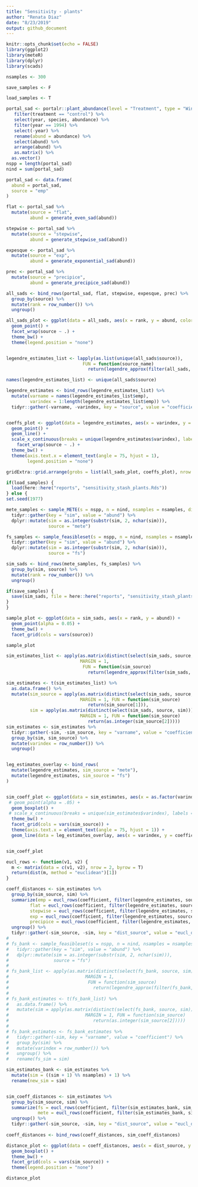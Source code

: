 ```yaml
---
title: "Sensitivity - plants"
author: "Renata Diaz"
date: "8/23/2019"
output: github_document
---
```


```r
knitr::opts_chunk$set(echo = FALSE)
library(ggplot2)
library(meteR)
library(dplyr)
library(scads)

nsamples <- 300

save_samples <- F

load_samples <- T

```

```r

portal_sad <- portalr::plant_abundance(level = "Treatment", type = "Winter Annuals", plots = "All", unknowns = F, correct_sp = T, shape = "flat", min_quads = 16) %>%
   filter(treatment == "control") %>%
   select(year, species, abundance) %>%
   filter(year == 1994) %>%
   select(-year) %>%
   rename(abund = abundance) %>%
   select(abund) %>%
   arrange(abund) %>%
   as.matrix() %>%
  as.vector()
nspp = length(portal_sad)
nind = sum(portal_sad)

portal_sad <- data.frame(
  abund = portal_sad,
  source = "emp"
)


```

```r

flat <- portal_sad %>%
  mutate(source = "flat",
         abund = generate_even_sad(abund))

stepwise <- portal_sad %>%
  mutate(source = "stepwise",
         abund = generate_stepwise_sad(abund))

expesque <- portal_sad %>%
  mutate(source = "exp", 
         abund = generate_exponential_sad(abund))

prec <- portal_sad %>%
  mutate(source = "precipice",
         abund = generate_precipice_sad(abund))

all_sads <- bind_rows(portal_sad, flat, stepwise, expesque, prec) %>%
  group_by(source) %>%
  mutate(rank = row_number()) %>%
  ungroup()

all_sads_plot <- ggplot(data = all_sads, aes(x = rank, y = abund, color = source)) +
  geom_point() +
  facet_wrap(source ~ .) +
  theme_bw() +
  theme(legend.position = "none")



```

```r

legendre_estimates_list <- lapply(as.list(unique(all_sads$source)),
                             FUN = function(source_name) 
                               return(legendre_approx(filter(all_sads, source == source_name)$abund, nleg = 5)$coefficients)) 

names(legendre_estimates_list) <- unique(all_sads$source)

legendre_estimates <- bind_rows(legendre_estimates_list) %>%
  mutate(varname = names(legendre_estimates_list$emp),
         varindex = 1:length(legendre_estimates_list$emp)) %>%
  tidyr::gather(-varname, -varindex, key = "source", value = "coefficient")


coeffs_plot <- ggplot(data = legendre_estimates, aes(x = varindex, y = coefficient, color = source)) +
  geom_point() +
  geom_line() +
  scale_x_continuous(breaks = unique(legendre_estimates$varindex), labels = unique(legendre_estimates$varname)) +
    facet_wrap(source ~ .) +
  theme_bw() +
  theme(axis.text.x = element_text(angle = 75, hjust = 1),
        legend.position = "none")

gridExtra::grid.arrange(grobs = list(all_sads_plot, coeffs_plot), nrow = 1)

```


```r
if(load_samples) {
  load(here::here("reports", "sensitivity_stash_plants.Rds"))
} else {
set.seed(1977)

mete_samples <- sample_METE(s = nspp, n = nind, nsamples = nsamples, distinct = TRUE) %>%
  tidyr::gather(key = "sim", value = "abund") %>%
  dplyr::mutate(sim = as.integer(substr(sim, 2, nchar(sim))),
                source = "mete")

fs_samples <- sample_feasibleset(s = nspp, n = nind, nsamples = nsamples, distinct = TRUE) %>%
  tidyr::gather(key = "sim", value = "abund") %>%
  dplyr::mutate(sim = as.integer(substr(sim, 2, nchar(sim))),
                source = "fs")

sim_sads <- bind_rows(mete_samples, fs_samples) %>%
  group_by(sim, source) %>%
  mutate(rank = row_number()) %>%
  ungroup()

if(save_samples) {
  save(sim_sads, file = here::here("reports", "sensitivity_stash_plants.Rds"))
}
}

sample_plot <- ggplot(data = sim_sads, aes(x = rank, y = abund)) +
  geom_point(alpha = 0.05) +
  theme_bw() +
  facet_grid(cols = vars(source))

sample_plot

```

```r


sim_estimates_list <- apply(as.matrix(distinct(select(sim_sads, source, sim))),
                            MARGIN = 1,
                             FUN = function(sim_source) 
                               return(legendre_approx(filter(sim_sads, source == sim_source[1], sim == as.integer(sim_source[2]))$abund, nleg = 5)$coefficients))

sim_estimates <- t(sim_estimates_list) %>%
  as.data.frame() %>%
  mutate(sim_source = apply(as.matrix(distinct(select(sim_sads, source, sim))),
                            MARGIN = 1, FUN = function(sim_source) 
                               return(sim_source[1])),
         sim = apply(as.matrix(distinct(select(sim_sads, source, sim))),
                            MARGIN = 1, FUN = function(sim_source) 
                               return(as.integer(sim_source[2]))))
sim_estimates <- sim_estimates %>%
  tidyr::gather(-sim, -sim_source, key = "varname", value = "coefficient") %>%
  group_by(sim, sim_source) %>%
  mutate(varindex = row_number()) %>%
  ungroup()


leg_estimates_overlay <- bind_rows(
  mutate(legendre_estimates, sim_source = "mete"),
  mutate(legendre_estimates, sim_source = "fs")
)


sim_coeff_plot <- ggplot(data = sim_estimates, aes(x = as.factor(varindex), y = coefficient)) + 
 # geom_point(alpha = .05) +
  geom_boxplot() +
 # scale_x_continuous(breaks = unique(sim_estimates$varindex), labels = unique(sim_estimates$varname)) + 
  theme_bw() +
  facet_grid(cols = vars(sim_source)) +
  theme(axis.text.x = element_text(angle = 75, hjust = 1)) +
  geom_line(data = leg_estimates_overlay, aes(x = varindex, y = coefficient, color = source), size = 1)


sim_coeff_plot
```

```r

eucl_rows <- function(v1, v2) {
  m <- matrix(data = c(v1, v2), nrow = 2, byrow = T)
  return(dist(m, method = "euclidean")[1])
}

coeff_distances <- sim_estimates %>%
  group_by(sim_source, sim) %>%
  summarize(emp = eucl_rows(coefficient, filter(legendre_estimates, source == "emp")$coefficient),
         flat = eucl_rows(coefficient, filter(legendre_estimates, source == "flat")$coefficient), 
         stepwise = eucl_rows(coefficient, filter(legendre_estimates, source == "stepwise")$coefficient),
         exp = eucl_rows(coefficient, filter(legendre_estimates, source == "exp")$coefficient), 
         precipice = eucl_rows(coefficient, filter(legendre_estimates, source == "precipice")$coefficient)) %>%
  ungroup() %>%
  tidyr::gather(-sim_source, -sim, key = "dist_source", value = "eucl_distance")
# 
# fs_bank <- sample_feasibleset(s = nspp, n = nind, nsamples = nsamples, distinct = TRUE) %>%
#   tidyr::gather(key = "sim", value = "abund") %>%
#   dplyr::mutate(sim = as.integer(substr(sim, 2, nchar(sim))),
#                 source = "fs") 
# 
# fs_bank_list <- apply(as.matrix(distinct(select(fs_bank, source, sim))),
#                             MARGIN = 1,
#                              FUN = function(sim_source) 
#                                return(legendre_approx(filter(fs_bank, source == sim_source[1], sim == as.integer(sim_source[2]))$abund, nleg = 5)$coefficients))
# 
# fs_bank_estimates <- t(fs_bank_list) %>%
#   as.data.frame() %>%
#   mutate(sim = apply(as.matrix(distinct(select(fs_bank, source, sim))),
#                             MARGIN = 1, FUN = function(sim_source) 
#                                return(as.integer(sim_source[2]))))
# 
# fs_bank_estimates <- fs_bank_estimates %>%
#   tidyr::gather(-sim, key = "varname", value = "coefficient") %>%
#   group_by(sim) %>%
#   mutate(varindex = row_number()) %>%
#   ungroup() %>%
#   rename(fs_sim = sim)

sim_estimates_bank <- sim_estimates %>%
  mutate(sim = ((sim + 1) %% nsamples) + 1) %>%
  rename(new_sim = sim)


sim_coeff_distances <- sim_estimates %>%
  group_by(sim_source, sim) %>%
  summarize(fs = eucl_rows(coefficient, filter(sim_estimates_bank, sim_source == "fs", new_sim == sim)$coefficient),
            mete = eucl_rows(coefficient, filter(sim_estimates_bank, sim_source == "mete", new_sim == sim)$coefficient)) %>%
  ungroup() %>%
  tidyr::gather(-sim_source, -sim, key = "dist_source", value = "eucl_distance")
  
coeff_distances <- bind_rows(coeff_distances, sim_coeff_distances)

distance_plot <- ggplot(data = coeff_distances, aes(x = dist_source, y = eucl_distance, color = dist_source)) +
  geom_boxplot() +
  theme_bw() +
  facet_grid(cols = vars(sim_source)) +
  theme(legend.position = "none")

distance_plot
```